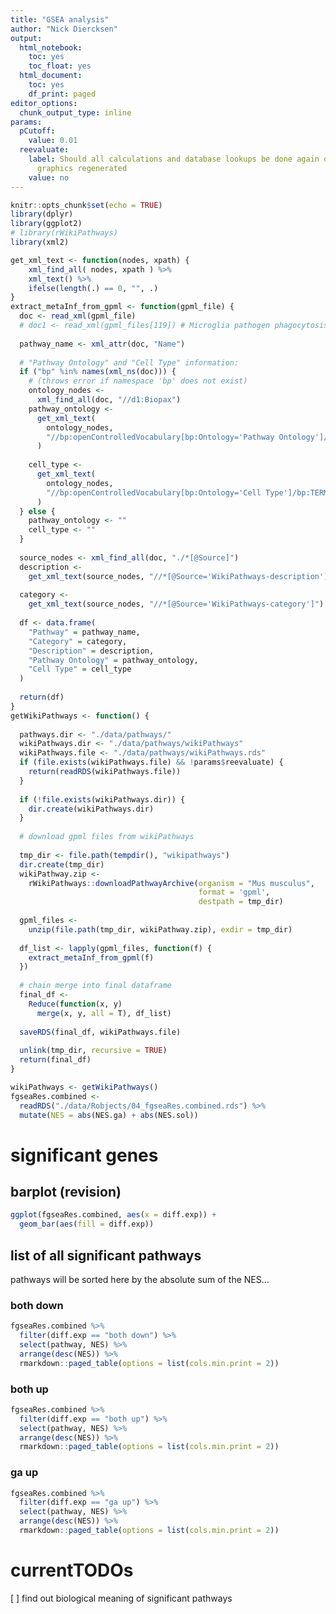 ```yaml
---
title: "GSEA analysis"
author: "Nick Diercksen"
output:
  html_notebook:
    toc: yes
    toc_float: yes
  html_document:
    toc: yes
    df_print: paged
editor_options:
  chunk_output_type: inline
params:
  pCutoff:
    value: 0.01
  reevaluate:
    label: Should all calculations and database lookups be done again or just e.g.
      graphics regenerated
    value: no
---
```


```r
knitr::opts_chunk$set(echo = TRUE)
library(dplyr)
library(ggplot2)
# library(rWikiPathways)
library(xml2)
```

```r
get_xml_text <- function(nodes, xpath) {
    xml_find_all( nodes, xpath ) %>%
    xml_text() %>% 
    ifelse(length(.) == 0, "", .)
}
extract_metaInf_from_gpml <- function(gpml_file) {
  doc <- read_xml(gpml_file)
  # doc1 <- read_xml(gpml_files[119]) # Microglia pathogen phagocytosis pathway
  
  pathway_name <- xml_attr(doc, "Name")
  
  # "Pathway Ontology" and "Cell Type" information:
  if ("bp" %in% names(xml_ns(doc))) {
    # (throws error if namespace 'bp' does not exist)
    ontology_nodes <-
      xml_find_all(doc, "//d1:Biopax")
    pathway_ontology <-
      get_xml_text(
        ontology_nodes,
        "//bp:openControlledVocabulary[bp:Ontology='Pathway Ontology']/bp:TERM"
      )
    
    cell_type <-
      get_xml_text(
        ontology_nodes,
        "//bp:openControlledVocabulary[bp:Ontology='Cell Type']/bp:TERM"
      )
  } else {
    pathway_ontology <- ""
    cell_type <- ""
  }
  
  source_nodes <- xml_find_all(doc, "./*[@Source]")
  description <-
    get_xml_text(source_nodes, "//*[@Source='WikiPathways-description']")
  
  category <-
    get_xml_text(source_nodes, "//*[@Source='WikiPathways-category']")
  
  df <- data.frame(
    "Pathway" = pathway_name,
    "Category" = category,
    "Description" = description,
    "Pathway Ontology" = pathway_ontology,
    "Cell Type" = cell_type
  )
  
  return(df)
}
getWikiPathways <- function() {
  
  pathways.dir <- "./data/pathways/"
  wikiPathways.dir <- "./data/pathways/wikiPathways"
  wikiPathways.file <- "./data/pathways/wikiPathways.rds"
  if (file.exists(wikiPathways.file) && !params$reevaluate) {
    return(readRDS(wikiPathways.file))
  }
  
  if (!file.exists(wikiPathways.dir)) {
    dir.create(wikiPathways.dir)
  }
  
  # download gpml files from wikiPathways
  
  tmp_dir <- file.path(tempdir(), "wikipathways")
  dir.create(tmp_dir)
  wikiPathway.zip <-
    rWikiPathways::downloadPathwayArchive(organism = "Mus musculus",
                                          format = 'gpml',
                                          destpath = tmp_dir)
  
  gpml_files <-
    unzip(file.path(tmp_dir, wikiPathway.zip), exdir = tmp_dir)
  
  df_list <- lapply(gpml_files, function(f) {
    extract_metaInf_from_gpml(f)
  })
  
  # chain merge into final dataframe
  final_df <-
    Reduce(function(x, y)
      merge(x, y, all = T), df_list)
  
  saveRDS(final_df, wikiPathways.file)
  
  unlink(tmp_dir, recursive = TRUE)
  return(final_df)
}

wikiPathways <- getWikiPathways()
fgseaRes.combined <-
  readRDS("./data/Robjects/04_fgseaRes.combined.rds") %>%
  mutate(NES = abs(NES.ga) + abs(NES.sol))
```

# significant genes

## barplot (revision)

```r
ggplot(fgseaRes.combined, aes(x = diff.exp)) +
  geom_bar(aes(fill = diff.exp))
```

## list of all significant pathways
pathways will be sorted here by the absolute sum of the NES...

### both down
```r
fgseaRes.combined %>% 
  filter(diff.exp == "both down") %>% 
  select(pathway, NES) %>% 
  arrange(desc(NES)) %>%
  rmarkdown::paged_table(options = list(cols.min.print = 2))
```

### both up
```r
fgseaRes.combined %>% 
  filter(diff.exp == "both up") %>% 
  select(pathway, NES) %>% 
  arrange(desc(NES)) %>%
  rmarkdown::paged_table(options = list(cols.min.print = 2))
```

### ga up
```r
fgseaRes.combined %>% 
  filter(diff.exp == "ga up") %>% 
  select(pathway, NES) %>% 
  arrange(desc(NES)) %>%
  rmarkdown::paged_table(options = list(cols.min.print = 2))
```


# currentTODOs

[ ] find out biological meaning of significant pathways\
